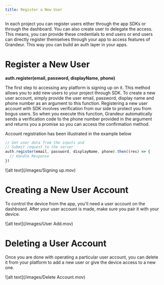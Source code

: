 ```yaml
---
title: Register a New User 
---
```


In each project you can register users either through the app SDKs or through the dashboard. You can also create user to delegate the access. This means, you can provide these credentials to end users or end users can directly register themselves through your app to access features of Grandeur. This way you can build an auth layer in your apps.
# Register a New User


****auth.register(email, password, displayName, phone)****

The first step to accessing any platform is signing up on it. This method allows you to add new users to your project through SDK. To create a new user account, simply provide the user email, password, display name and phone number as an argument to this function. Registering a new user account with SDK involves verification from our side to protect you from bogus users. So when you execute this function, Grandeur automatically sends a verification code to the phone number provided in the argument and returns you a promise so you can access the confirmation method.

Account registration has been illustrated in the example below


```js
// Get user data from the inputs and
// Submit request to the server
auth.register(email, password, displayName, phone).then((res) => {
  // Handle Response
})
```

![alt text](/images/Signing up.mov)


# Creating a New User Account

To control the device from the app, you'll need a user account on the dashboard. After your user account is made, make sure you pair it with your device.


![alt text](/images/User Add.mov)


# Deleting a User Account

Once you are done with operating a particular user account, you can delete it from your platform to add a new user or give the device access to a new one. 

![alt text](/images/Delete Account.mov)
#